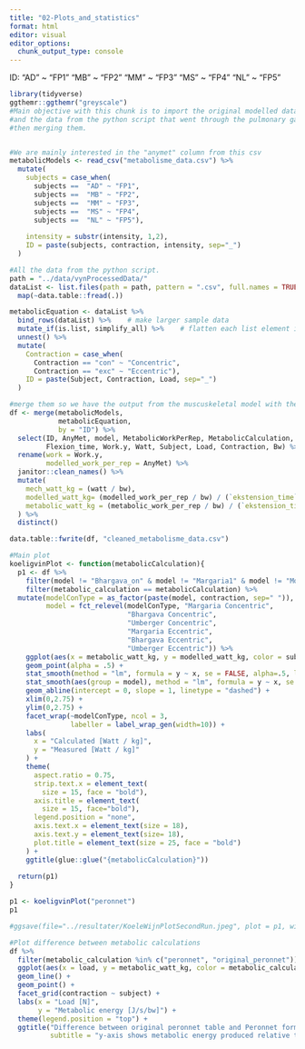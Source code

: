 ---
title: "02-Plots_and_statistics"
format: html
editor: visual
editor_options: 
  chunk_output_type: console
---

ID: "AD" \~ "FP1" "MB" \~ "FP2" "MM" \~ "FP3" "MS" \~ "FP4" "NL" \~ "FP5"


```{r}
library(tidyverse)
ggthemr::ggthemr("greyscale")
#Main objective with this chunk is to import the original modelled data from anybody (metabolicModels) 
#and the data from the python script that went through the pulmonary gas exchange data (metabolicEquation)
#then merging them.


#We are mainly interested in the "anymet" column from this csv
metabolicModels <- read_csv("metabolisme_data.csv") %>% 
  mutate(
    subjects = case_when(
      subjects ==  "AD" ~ "FP1",
      subjects ==  "MB" ~ "FP2",
      subjects ==  "MM" ~ "FP3",
      subjects ==  "MS" ~ "FP4",
      subjects ==  "NL" ~ "FP5"),
    
    intensity = substr(intensity, 1,2),
    ID = paste(subjects, contraction, intensity, sep="_")
  )

#All the data from the python script.
path = "../data/vynProcessedData/"
dataList <- list.files(path = path, pattern = ".csv", full.names = TRUE) %>% 
  map(~data.table::fread(.))

metabolicEquation <- dataList %>% 
  bind_rows(dataList) %>%    # make larger sample data
  mutate_if(is.list, simplify_all) %>%    # flatten each list element internally 
  unnest() %>% 
  mutate(
    Contraction = case_when(
      Contraction == "con" ~ "Concentric",
      Contraction == "exc" ~ "Eccentric"),
    ID = paste(Subject, Contraction, Load, sep="_")
  )

#merge them so we have the output from the muscuskeletal model with the gas exchange + other information
df <- merge(metabolicModels, 
            metabolicEquation,
            by = "ID") %>% 
  select(ID, AnyMet, model, MetabolicWorkPerRep, MetabolicCalculation, Ekstension_time, 
         Flexion_time, Work.y, Watt, Subject, Load, Contraction, Bw) %>% 
  rename(work = Work.y,
         modelled_work_per_rep = AnyMet) %>% 
  janitor::clean_names() %>% 
  mutate(
    mech_watt_kg = (watt / bw),
    modelled_watt_kg= (modelled_work_per_rep / bw) / (`ekstension_time` + `flexion_time`),
    metabolic_watt_kg = (metabolic_work_per_rep / bw) / (`ekstension_time` + `flexion_time`)
  ) %>% 
  distinct()

data.table::fwrite(df, "cleaned_metabolisme_data.csv")
```

```{r}
#Main plot
koeligvinPlot <- function(metabolicCalculation){
  p1 <- df %>% 
    filter(model != "Bhargava_on" & model != "Margaria1" & model != "ModifiedMargaria") %>%
    filter(metabolic_calculation == metabolicCalculation) %>% 
  mutate(modelConType = as_factor(paste(model, contraction, sep=" ")),
         model = fct_relevel(modelConType, "Margaria Concentric", 
                             "Bhargava Concentric", 
                             "Umberger Concentric",
                             "Margaria Eccentric",
                             "Bhargava Eccentric",
                             "Umberger Eccentric")) %>% 
    ggplot(aes(x = metabolic_watt_kg, y = modelled_watt_kg, color = subject)) + 
    geom_point(alpha = .5) + 
    stat_smooth(method = "lm", formula = y ~ x, se = FALSE, alpha=.5, lwd = .5) + 
    stat_smooth(aes(group = model), method = "lm", formula = y ~ x, se = FALSE, color = "black", lwd = 1.25) +
    geom_abline(intercept = 0, slope = 1, linetype = "dashed") +
    xlim(0,2.75) + 
    ylim(0,2.75) + 
    facet_wrap(~modelConType, ncol = 3,
               labeller = label_wrap_gen(width=10)) + 
    labs(
      x = "Calculated [Watt / kg]",
      y = "Measured [Watt / kg]"
    ) + 
    theme(
      aspect.ratio = 0.75,
      strip.text.x = element_text(
        size = 15, face = "bold"),
      axis.title = element_text(
        size = 15, face="bold"),
      legend.position = "none",
      axis.text.x = element_text(size = 18),
      axis.text.y = element_text(size= 18),
      plot.title = element_text(size = 25, face = "bold")
    ) +
    ggtitle(glue::glue("{metabolicCalculation}"))
  
  return(p1)
}

p1 <- koeligvinPlot("peronnet")
p1

#ggsave(file="../resultater/KoeleWijnPlotSecondRun.jpeg", plot = p1, width=10, height=8, dpi = 1200)
```


```{r}
#Plot difference between metabolic calculations
df %>% 
  filter(metabolic_calculation %in% c("peronnet", "original_peronnet")) %>% 
  ggplot(aes(x = load, y = metabolic_watt_kg, color = metabolic_calculation)) + 
  geom_line() + 
  geom_point() + 
  facet_grid(contraction ~ subject) + 
  labs(x = "Load [N]",
       y = "Metabolic energy [J/s/bw]") + 
  theme(legend.position = "top") + 
  ggtitle("Difference between original peronnet table and Peronnet formula from Kipp et al 2018",
          subtitle = "y-axis shows metabolic energy produced relative to time and bodyweight")
```

